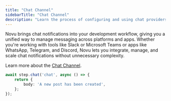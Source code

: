 ```yaml
---
title: "Chat Channel"
sidebarTitle: "Chat Channel"
description: "Learn the process of configuring and using chat providers with Novu"
---
```


Novu brings chat notifications into your development workflow, giving you a unified way to manage messaging across platforms and apps. Whether you're working with tools like Slack or Microsoft Teams or apps like WhatsApp, Telegram, and Discord, Novu lets you integrate, manage, and scale chat notifications without unnecessary complexity.

Learn more about the [Chat Channel](/integrations/providers/chat/chat-channel).

```typescript
await step.chat('chat', async () => {
    return {
        body: 'A new post has been created',
    };
});
```